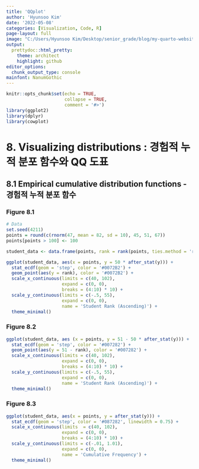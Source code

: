 ```yaml
---
title: 'QQplot'
author: 'Hyunsoo Kim'
date: '2022-05-08'
categories: [Visualization, Code, R]
page-layout: full
image: "C:/Users/Hyunsoo Kim/Desktop/senior_grade/blog/my-quarto-website/Data_Visualization/image/qqplot.png"
output:
  prettydoc::html_pretty:
    theme: architect
    highlight: github
editor_options: 
  chunk_output_type: console
mainfont: NanumGothic
---
```


```r
knitr::opts_chunk$set(echo = TRUE,
                      collapse = TRUE,
                      comment = '#>')
library(ggplot2)
library(dplyr)
library(cowplot)
```

# 8. Visualizing distributions : 경험적 누적 분포 함수와 QQ 도표

## 8.1 Empirical cumulative distribution functions - 경험적 누적 분포 함수

### Figure 8.1

```r
# Data
set.seed(4211)
points = round(c(rnorm(47, mean = 82, sd = 10), 45, 51, 67))
points[points > 100] <- 100

student_data <- data.frame(points, rank = rank(points, ties.method = 'random'))

ggplot(student_data, aes(x = points, y = 50 * after_stat(y))) +
  stat_ecdf(geom = 'step', color = '#0072B2') +
  geom_point(aes(y = rank), color = '#0072B2') +
  scale_x_continuous(limits = c(40, 102),
                     expand = c(0, 0),
                     breaks = (4:10) * 10) +
  scale_y_continuous(limits = c(-.5, 55),
                     expand = c(0, 0),
                     name = 'Student Rank (Ascending)') +
  theme_minimal()
```

### Figure 8.2

```r
ggplot(student_data, aes (x = points, y = 51 - 50 * after_stat(y))) +
  stat_ecdf(geom = 'step', color = '#007282') +
  geom_point(aes(y = 51 - rank), color = '#007282') +
  scale_x_continuous(limits = c(40, 102),
                     expand = c(0, 0),
                     breaks = (4:10) * 10) +
  scale_y_continuous(limits = c(-.5, 55),
                     expand = c(0, 0),
                     name = 'Student Rank (Ascending)') +
  theme_minimal()
```

### Figure 8.3

```r
ggplot(student_data, aes(x = points, y = after_stat(y))) +
  stat_ecdf(geom = 'step', color = '#087282', linewidth = 0.75) +
  scale_x_continuous(limits  = c(40, 102),
                     expand = c(0, 0),
                     breaks = (4:10) * 10) +
  scale_y_continuous(limits = c(-.01, 1.01),
                     expand = c(0, 0),
                     name = 'Cumulative Frequency') +
  theme_minimal()
```
